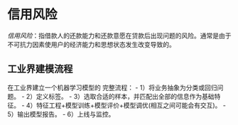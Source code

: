 # 信用风险

*信用风险*：指借款人的还款能力和还款意愿在贷款后出现问题的风险。通常是由于不可抗力因素使用户的经济能力和思想状态发生改变导致的。


## 工业界建模流程

在工业界建立一个机器学习模型的
完整流程：
- 1）将业务抽象为分类或回归问题。
- 2）定义标签。
- 3）选取合适的样本，并匹配出全部的信息作为基础特征。
- 4）特征工程+模型训练+模型评价+模型调优(相互之间可能会有交互)。
- 5）输出模型报告。
- 6）上线与监控。
